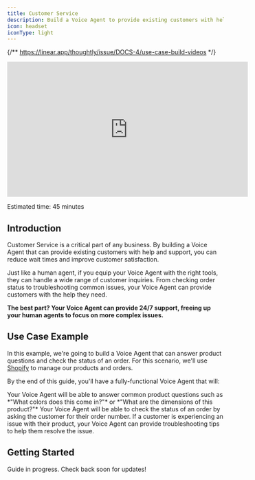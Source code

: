 ```yaml
---
title: Customer Service
description: Build a Voice Agent to provide existing customers with help and support
icon: headset
iconType: light
---
```


{/** https://linear.app/thoughtly/issue/DOCS-4/use-case-build-videos */}

<Frame caption="Building your first Voice Agent">
	<iframe width="560" height="315" src="https://www.youtube.com/embed/bQ1X7ZhRcOw?si=CDpNyv2yfWsCjQ_a" title="YouTube video player" frameborder="0" allow="accelerometer; autoplay; clipboard-write; encrypted-media; gyroscope; picture-in-picture; web-share" referrerpolicy="strict-origin-when-cross-origin" allowfullscreen></iframe>
</Frame>

<Icon icon="clock" iconType="light" /> Estimated time: 45 minutes

## Introduction

Customer Service is a critical part of any business. By building a Voice Agent that can provide existing customers with help and support, you can reduce wait times and improve customer satisfaction.

Just like a human agent, if you equip your Voice Agent with the right tools, they can handle a wide range of customer inquiries. From checking order status to troubleshooting common issues, your Voice Agent can provide customers with the help they need.

**The best part? Your Voice Agent can provide 24/7 support, freeing up your human agents to focus on more complex issues.**

## Use Case Example

In this example, we're going to build a Voice Agent that can answer product questions and check the status of an order. For this scenario, we'll use [Shopify](/integrations/e-commerce/shopify) to manage our products and orders.

By the end of this guide, you'll have a fully-functional Voice Agent that will:

<Steps>
    <Step title="Answer product questions">
        Your Voice Agent will be able to answer common product questions such as *"What colors does this come in?"* or *"What are the dimensions of this product?"*
    </Step>
    <Step title="Check order status">
        Your Voice Agent will be able to check the status of an order by asking the customer for their order number.
    </Step>
    <Step title="Provide troubleshooting tips">
        If a customer is experiencing an issue with their product, your Voice Agent can provide troubleshooting tips to help them resolve the issue.
    </Step>
</Steps>

## Getting Started

<Info>Guide in progress. Check back soon for updates!</Info>
